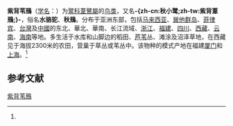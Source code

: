 {{noteTA
|T=zh-cn:紫背苇鳽; zh-tw:秋小鷺; 
|1=zh-cn:紫背苇鳽; zh-tw:秋小鷺; 
|2=zh-cn:苇鳽属; zh-tw:葦鷺屬;
}}
{{speciesbox
| name = 紫背苇鳽
| status = LC
| status_system = iucn3.1
| status_ref = <ref>{{IUCN|id=22697323|title=''Ixobrychus eurhythmus'' |assessors=[[BirdLife_International|BirdLife International]] |assessor-link=BirdLife International |version=2017.3 |year=2016 |accessdate=1 October 2016}} 数据库資料包含說明此物種被編入無危級別的原因</ref>
| image = Von Schrenck's Bittern (Ixobrychus eurhythmus), Central Catchment Nature Reserve, Singapore - 20140327.jpg
| image_width = 250px
| image_caption = 雄鳥
| image2 = Schrenk's Bittern fem - Kang Kra Chan - Thailand S4E4834 (14235609026).jpg
| image2_width = 250px
| image2_caption = 雌鳥
| genus = Ixobrychus
| species = eurhythmus
| authority = ([[Swinhoe|Swinhoe]], 1873)<ref name=id1381>{{cite web| url =http://www.bioinfo.cn/db05/BjdwSpecies.php?action=view&id=1381| title =紫背苇鳽| work =《中国动物物种编目数据库》| publisher =中国科学院微生物研究所| author =中国科学院动物研究所| accessdate =2009-04-04| deadurl =yes| archiveurl =https://web.archive.org/web/20160305014654/http://www.bioinfo.cn/db05/BjdwSpecies.php?action=view&id=1381| archivedate =2016-03-05}}</ref>
| range_map = Ixobrychus eurhythmus map.svg
| range_map_width = 250px
| range_map_caption = {{leftlegend|#FFFF00|繁殖區|outline=gray}}{{leftlegend|#0000FF|度冬區|outline=gray}}
| synonyms = 
* ''Ardetta eurhythma'' <small>Swinhoe, 1873</small>
}}

'''紫背苇鳽'''（[[学名|学名]]：{{lang|la|''Ixobrychus eurhythmus''}}）为[[鹭科|鹭科]][[葦鷺屬|葦鷺屬]]的[[鸟类|鸟类]]，又名'''-{zh-cn:秋小鹭;zh-tw:紫背葦鳽;}-'''，俗名'''水骆驼'''、'''秋鳽'''。分布于亚洲东部，包括[[马来西亚|马来西亚]]、[[巽他群岛|巽他群岛]]、[[菲律宾|菲律宾]]、[[台灣|台灣]]及[[中國|中國]]的东北、華北、華南、长江流域、[[浙江|浙江]]、[[福建|福建]]、[[四川|四川]]、[[西藏|西藏]]、[[云南|云南]]、[[海南|海南]]等地。多生活于水库和山脚边的稻田、[[芦苇|芦苇]]丛、滩涂及沼泽草地，在西藏见于海拔2300米的农田，营巢于草丛或苇丛中。该物种的模式产地在福建[[厦门|厦门]]和[[上海|上海]]。<ref name=id1381/>

== 参考文献 ==
{{reflist}}

{{Commons category|Ixobrychus eurhythmus}}
{{Taxonbar|from=Q888547}}

[[Category:苇鳽属|紫背苇鳽]]


{{bird-stub}}